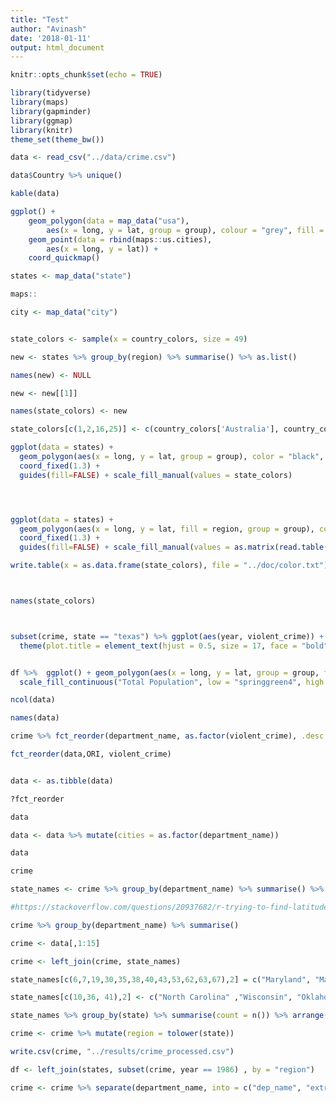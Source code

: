 ```yaml
---
title: "Test"
author: "Avinash"
date: '2018-01-11'
output: html_document
---
```


```r
knitr::opts_chunk$set(echo = TRUE)
```

```r
library(tidyverse)
library(maps)
library(gapminder)
library(ggmap)
library(knitr)
theme_set(theme_bw())

```

```r
data <- read_csv("../data/crime.csv")

data$Country %>% unique()

kable(data)

```
```r



ggplot() +
    geom_polygon(data = map_data("usa"),
        aes(x = long, y = lat, group = group), colour = "grey", fill = "white") +
    geom_point(data = rbind(maps::us.cities),
        aes(x = long, y = lat)) +
    coord_quickmap()

states <- map_data("state")

maps::

city <- map_data("city")


state_colors <- sample(x = country_colors, size = 49)

new <- states %>% group_by(region) %>% summarise() %>% as.list()

names(new) <- NULL

new <- new[[1]]

names(state_colors) <- new

state_colors[c(1,2,16,25)] <- c(country_colors['Australia'], country_colors['New Zealand'])

ggplot(data = states) + 
  geom_polygon(aes(x = long, y = lat, group = group), color = "black", fill = "white") + 
  coord_fixed(1.3) +
  guides(fill=FALSE) + scale_fill_manual(values = state_colors)




ggplot(data = states) + 
  geom_polygon(aes(x = long, y = lat, fill = region, group = group), color = "black") + 
  coord_fixed(1.3) +
  guides(fill=FALSE) + scale_fill_manual(values = as.matrix(read.table("../doc/color.txt"))) + theme_void()

write.table(x = as.data.frame(state_colors), file = "../doc/color.txt")



names(state_colors)



subset(crime, state == "texas") %>% ggplot(aes(year, violent_crime)) + geom_point(aes(color = fct_reorder(dep_name, total_pop, .desc = TRUE))) + geom_path(aes(group = dep_name, color = dep_name)) + scale_color_discrete("Cities") + labs(title = "Population in Texas", x = "Year", y = "Total Population") +
  theme(plot.title = element_text(hjust = 0.5, size = 17, face = "bold"), axis.title = element_text(size = 14))


df %>%	ggplot() + geom_polygon(aes(x = long, y = lat, group = group, fill = total_pop)) +
  scale_fill_continuous("Total Population", low = "springgreen4", high = "black") + theme_void()

ncol(data)

```

```r
names(data)

crime %>% fct_reorder(department_name, as.factor(violent_crime), .desc = TRUE)

fct_reorder(data,ORI, violent_crime)


data <- as.tibble(data)

?fct_reorder

data

data <- data %>% mutate(cities = as.factor(department_name))

data

crime
```



```r

state_names <- crime %>% group_by(department_name) %>% summarise() %>% rowwise() %>%  mutate(state = geocode(department_name, output = "all")$results[[1]]$address_components[[3]]$long_name)

#https://stackoverflow.com/questions/20937682/r-trying-to-find-latitude-longitude-data-for-cities-in-europe-and-getting-geocod

crime %>% group_by(department_name) %>% summarise()

crime <- data[,1:15]

crime <- left_join(crime, state_names)

state_names[c(6,7,19,30,35,38,40,43,53,62,63,67),2] = c("Maryland", "Maryland", "virginia", "california", "florida", "Maryland", "new york", "new york", "Maryland", "missouri", "new york", "virginia")

state_names[c(10,36, 41),2] <- c("North Carolina" ,"Wisconsin", "Oklahoma")

state_names %>% group_by(state) %>% summarise(count = n()) %>% arrange(count)

crime <- crime %>% mutate(region = tolower(state))

write.csv(crime, "../results/crime_processed.csv")

df <- left_join(states, subset(crime, year == 1986) , by = "region")

crime <- crime %>% separate(department_name, into = c("dep_name", "extra"), sep = ",")

```

